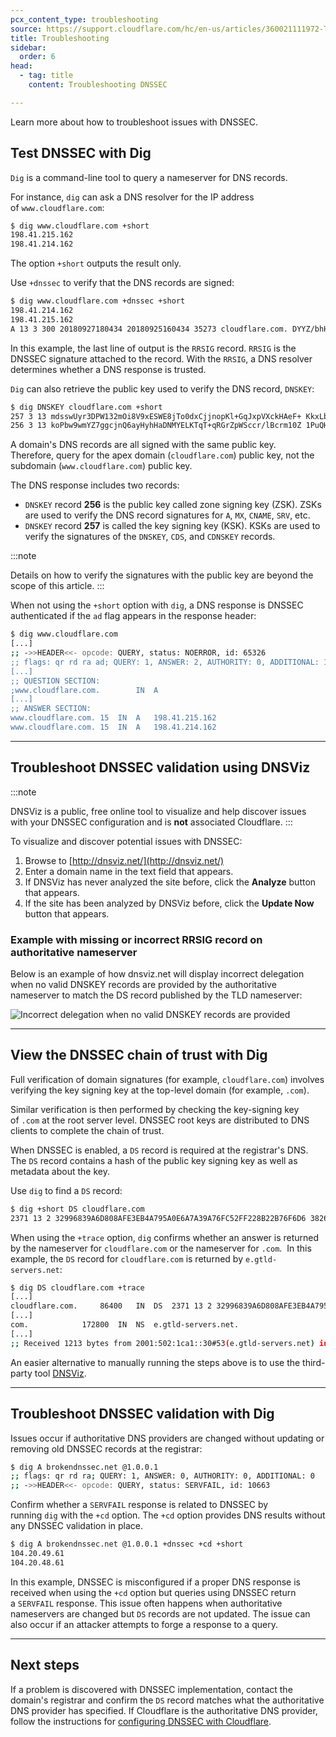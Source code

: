 ```yaml
---
pcx_content_type: troubleshooting
source: https://support.cloudflare.com/hc/en-us/articles/360021111972-Troubleshooting-DNSSEC
title: Troubleshooting
sidebar:
  order: 6
head:
  - tag: title
    content: Troubleshooting DNSSEC

---
```



Learn more about how to troubleshoot issues with DNSSEC.

## Test DNSSEC with Dig

`Dig` is a command-line tool to query a nameserver for DNS records.

For instance, `dig` can ask a DNS resolver for the IP address of `www.cloudflare.com`:

<Example>

```sh
$ dig www.cloudflare.com +short
198.41.215.162
198.41.214.162
```

The option `+short` outputs the result only.

</Example>

Use `+dnssec` to verify that the DNS records are signed:

<Example>

```sh
$ dig www.cloudflare.com +dnssec +short
198.41.214.162
198.41.215.162
A 13 3 300 20180927180434 20180925160434 35273 cloudflare.com. DYYZ/bhHSAIlpvu/HEUsxlzkC9NsswbCQ7dcfcuiNBrbhYV7k3AI8t46 QMnOlfhwT6jqsfN7ePV6Fwpym3B0pg==
```

In this example, the last line of output is the `RRSIG` record. `RRSIG` is the DNSSEC signature attached to the record. With the `RRSIG`, a DNS resolver determines whether a DNS response is trusted.

</Example>

`Dig` can also retrieve the public key used to verify the DNS record, `DNSKEY`:

<Example>

```sh
$ dig DNSKEY cloudflare.com +short
257 3 13 mdsswUyr3DPW132mOi8V9xESWE8jTo0dxCjjnopKl+GqJxpVXckHAeF+ KkxLbxILfDLUT0rAK9iUzy1L53eKGQ==
256 3 13 koPbw9wmYZ7ggcjnQ6ayHyhHaDNMYELKTqT+qRGrZpWSccr/lBcrm10Z 1PuQHB3Azhii+sb0PYFkH1ruxLhe5g==
```

A domain's DNS records are all signed with the same public key. Therefore, query for the apex domain (`cloudflare.com`) public key, not the subdomain (`www.cloudflare.com`) public key.

The DNS response includes two records:

* `DNSKEY` record **256** is the public key called zone signing key (ZSK). ZSKs are used to verify the DNS record signatures for `A`, `MX`, `CNAME`, `SRV`, etc.
* `DNSKEY` record **257** is called the key signing key (KSK). KSKs are used to verify the signatures of the `DNSKEY`, `CDS`, and `CDNSKEY` records.

</Example>

:::note

Details on how to verify the signatures with the public key are beyond the scope of this article. 
:::

When not using the `+short` option with `dig`, a DNS response is DNSSEC authenticated if the `ad` flag appears in the response header:

<Example>

```sh
$ dig www.cloudflare.com
[...]
;; ->>HEADER<<- opcode: QUERY, status: NOERROR, id: 65326
;; flags: qr rd ra ad; QUERY: 1, ANSWER: 2, AUTHORITY: 0, ADDITIONAL: 1
[...]
;; QUESTION SECTION:
;www.cloudflare.com.        IN  A
[...]
;; ANSWER SECTION:
www.cloudflare.com. 15  IN  A   198.41.215.162
www.cloudflare.com. 15  IN  A   198.41.214.162
```

</Example>

***

## Troubleshoot DNSSEC validation using DNSViz

:::note

DNSViz is a public, free online tool to visualize and help discover issues with your DNSSEC configuration and is **not** associated Cloudflare. 
:::

To visualize and discover potential issues with DNSSEC:

1. Browse to [http://dnsviz.net/](http://dnsviz.net/)
2. Enter a domain name in the text field that appears.
3. If DNSViz has never analyzed the site before, click the **Analyze** button that appears.
4. If the site has been analyzed by DNSViz before, click the **Update Now** button that appears.

### Example with missing or incorrect RRSIG record on authoritative nameserver

Below is an example of how dnsviz.net will display incorrect delegation when no valid DNSKEY records are provided by the authoritative nameserver to match the DS record published by the TLD nameserver: 

![Incorrect delegation when no valid DNSKEY records are provided](~/assets/images/support/troubleshoot_dnssec-example_no_rrsig.png)

***

## View the DNSSEC chain of trust with Dig

Full verification of domain signatures (for example, `cloudflare.com`) involves verifying the key signing key at the top-level domain (for example, `.com`). 

Similar verification is then performed by checking the key-signing key of `.com` at the root server level. DNSSEC root keys are distributed to DNS clients to complete the chain of trust.

When DNSSEC is enabled, a `DS` record is required at the registrar's DNS. The `DS` record contains a hash of the public key signing key as well as metadata about the key.

<Example>

Use `dig` to find a `DS` record:

```sh
$ dig +short DS cloudflare.com
2371 13 2 32996839A6D808AFE3EB4A795A0E6A7A39A76FC52FF228B22B76F6D6 3826F2B9
```

When using the `+trace` option, `dig` confirms whether an answer is returned by the nameserver for `cloudflare.com` or the nameserver for `.com`.  In this example, the `DS` record for `cloudflare.com` is returned by `e.gtld-servers.net`:

```sh
$ dig DS cloudflare.com +trace
[...]
cloudflare.com.     86400   IN  DS  2371 13 2 32996839A6D808AFE3EB4A795A0E6A7A39A76FC52FF228B22B76F6D6 3826F2B9
[...]
com.            172800  IN  NS  e.gtld-servers.net.
[...]
;; Received 1213 bytes from 2001:502:1ca1::30#53(e.gtld-servers.net) in 37 ms

```

</Example>

An easier alternative to manually running the steps above is to use the third-party tool [DNSViz](#troubleshoot-dnssec-validation-using-dnsviz).

***

## Troubleshoot DNSSEC validation with Dig

Issues occur if authoritative DNS providers are changed without updating or removing old DNSSEC records at the registrar:

<Example>

```sh
$ dig A brokendnssec.net @1.0.0.1
;; flags: qr rd ra; QUERY: 1, ANSWER: 0, AUTHORITY: 0, ADDITIONAL: 0
;; ->>HEADER<<- opcode: QUERY, status: SERVFAIL, id: 10663
```

Confirm whether a `SERVFAIL` response is related to DNSSEC by running `dig` with the `+cd` option. The `+cd` option provides DNS results without any DNSSEC validation in place.  

```sh
$ dig A brokendnssec.net @1.0.0.1 +dnssec +cd +short
104.20.49.61
104.20.48.61
```

In this example, DNSSEC is misconfigured if a proper DNS response is received when using the `+cd` option but queries using DNSSEC return a `SERVFAIL` response. This issue often happens when authoritative nameservers are changed but `DS` records are not updated. The issue can also occur if an attacker attempts to forge a response to a query.

</Example>

***

## Next steps

If a problem is discovered with DNSSEC implementation, contact the domain's registrar and confirm the `DS` record matches what the authoritative DNS provider has specified. If Cloudflare is the authoritative DNS provider, follow the instructions for [configuring DNSSEC with Cloudflare](/dns/dnssec/).
